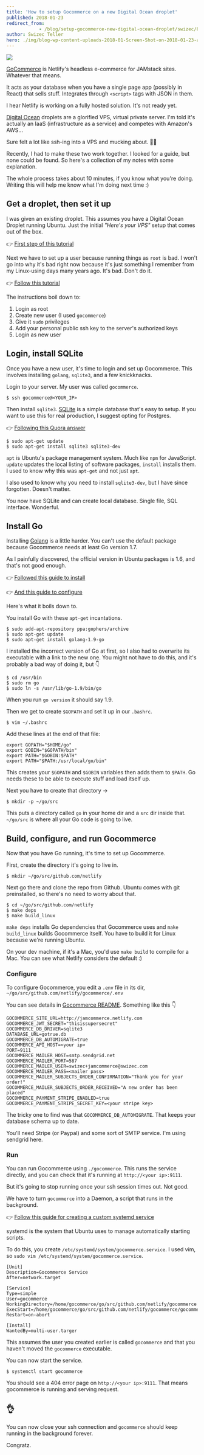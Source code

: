```yaml
---
title: 'How to setup Gocommerce on a new Digital Ocean droplet'
published: 2018-01-23
redirect_from: 
            - /blog/setup-gocommerce-new-digital-ocean-droplet/swizec/8152
author: Swizec Teller
hero: ./img/blog-wp-content-uploads-2018-01-Screen-Shot-on-2018-01-23-at-141356-1024x577.png
---
```

[![](./img/blog-wp-content-uploads-2018-01-Screen-Shot-on-2018-01-23-at-141356-1024x577.png)](https://www.youtube.com/embed/O0P7YIiQm4Y?start=11147)



[GoCommerce](https://github.com/netlify/gocommerce) is Netlify's headless e-commerce for JAMstack sites. Whatever that means.



It acts as your database when you have a single page app (possibly in React) that sells stuff. Integrates through `<script>` tags with JSON in them.



I hear Netlify is working on a fully hosted solution. It's not ready yet.



[Digital Ocean](https://www.digitalocean.com/) droplets are a glorified VPS, virtual private server. I'm told it's actually an IaaS (infrastructure as a service) and competes with Amazon's AWS…



Sure felt a lot like ssh-ing into a VPS and mucking about. 🤷‍♀️



Recently, I had to make these two work together. I looked for a guide, but none could be found. So here's a collection of my notes with some explanation.



The whole process takes about 10 minutes, if you know what you're doing. Writing this will help me know what I'm doing next time :)



## Get a droplet, then set it up



I was given an existing droplet. This assumes you have a Digital Ocean Droplet running Ubuntu. Just the initial _"Here's your VPS"_ setup that comes out of the box.



👉 [First step of this tutorial](https://www.digitalocean.com/community/tutorials/how-to-launch-your-site-on-a-new-ubuntu-14-04-server-with-lamp-sftp-and-dns)



Next we have to set up a user because running things as `root` is bad. I won't go into why it's bad right now because it's just something I remember from my Linux-using days many years ago. It's bad. Don't do it.



👉 [Follow this tutorial](https://www.digitalocean.com/community/tutorials/initial-server-setup-with-ubuntu-14-04)



The instructions boil down to:



1. Login as root
2. Create new user (I used `gocommerce`)
3. Give it `sudo` privileges
4. Add your personal public ssh key to the server's authorized keys
5. Login as new user



## Login, install SQLite



Once you have a new user, it's time to login and set up Gocommerce. This involves installing `golang`, `sqlite3`, and a few knickknacks.



Login to your server. My user was called `gocommerce`.



```
$ ssh gocommerce@<YOUR_IP>
```



Then install `sqlite3`. [SQLite](https://sqlite.org/) is a simple database that's easy to setup. If you want to use this for real production, I suggest opting for Postgres.



👉 [Following this Quora answer](https://www.quora.com/How-can-I-install-SQLite-in-Ubuntu-14-04-2-LTS)



```
$ sudo apt-get update
$ sudo apt-get install sqlite3 sqlite3-dev
```



`apt` is Ubuntu's package management system. Much like `npm` for JavaScript. `update` updates the local listing of software packages, `install` installs them. I used to know why this was `apt-get` and not just `apt`.



I also used to know why you need to install `sqlite3-dev`, but I have since forgotten. Doesn't matter.



You now have SQLite and can create local database. Single file, SQL interface. Wonderful.



## Install Go



Installing [Golang](https://golang.org/) is a little harder. You can't use the default package because Gocommerce needs at least Go version 1.7.



As I painfully discovered, the official version in Ubuntu packages is 1.6, and that's not good enough.



👉 [Followed this guide to install](https://github.com/golang/go/wiki/Ubuntu)



👉 [And this guide to configure](https://medium.com/@patdhlk/how-to-install-go-1-9-1-on-ubuntu-16-04-ee64c073cd79)



Here's what it boils down to.



You install Go with these `apt-get` incantations.



```
$ sudo add-apt-repository ppa:gophers/archive
$ sudo apt-get update
$ sudo apt-get install golang-1.9-go
```



I installed the incorrect version of Go at first, so I also had to overwrite its executable with a link to the new one. You might not have to do this, and it's probably a bad way of doing it, but 👇



```
$ cd /usr/bin
$ sudo rm go
$ sudo ln -s /usr/lib/go-1.9/bin/go
```



When you run `go version` it should say 1.9.



Then we get to create `$GOPATH` and set it up in our `.bashrc`.



```
$ vim ~/.bashrc
```



Add these lines at the end of that file:



```
export GOPATH="$HOME/go"
export GOBIN="$GOPATH/bin"
export PATH="$GOBIN:$PATH"
export PATH="$PATH:/usr/local/go/bin"
```



This creates your `$GOPATH` and `$GOBIN` variables then adds them to `$PATH`. Go needs these to be able to execute stuff and load itself up.



Next you have to create that directory →



```
$ mkdir -p ~/go/src
```



This puts a directory called `go` in your home dir and a `src` dir inside that. `~/go/src` is where all your Go code is going to live.



## Build, configure, and run Gocommerce



Now that you have Go running, it's time to set up Gocommerce.



First, create the directory it's going to live in.



```
$ mkdir ~/go/src/github.com/netlify
```



Next go there and clone the repo from Github. Ubuntu comes with git preinstalled, so there's no need to worry about that.



```
$ cd ~/go/src/github.com/netlify
$ make deps
$ make build_linux
```



`make deps` installs Go dependencies that Gocommerce uses and `make build_linux` builds Gocommerce itself. You have to build it for Linux because we're running Ubuntu.



On your dev machine, if it's a Mac, you'd use `make build` to compile for a Mac. You can see what Netlify considers the default :)



### Configure



To configure Gocommerce, you edit a `.env` file in its dir, `~/go/src/github.com/netlify/gocommerce/.env`



You can see details in [Gocommerce README](https://github.com/netlify/gocommerce). Something like this 👇



```
GOCOMMERCE_SITE_URL=http://jamcommerce.netlify.com
GOCOMMERCE_JWT_SECRET="thisissupersecret"
GOCOMMERCE_DB_DRIVER=sqlite3
DATABASE_URL=gotrue.db
GOCOMMERCE_DB_AUTOMIGRATE=true
GOCOMMERCE_API_HOST=<your ip>
PORT=9111
GOCOMMERCE_MAILER_HOST=smtp.sendgrid.net
GOCOMMERCE_MAILER_PORT=587
GOCOMMERCE_MAILER_USER=swizec+jamcommerce@swizec.com
GOCOMMERCE_MAILER_PASS=<mailer pass>
GOCOMMERCE_MAILER_SUBJECTS_ORDER_CONFIRMATION="Thank you for your order!"
GOCOMMERCE_MAILER_SUBJECTS_ORDER_RECEIVED="A new order has been placed"
GOCOMMERCE_PAYMENT_STRIPE_ENABLED=true
GOCOMMERCE_PAYMENT_STRIPE_SECRET_KEY=<your stripe key>
```



The tricky one to find was that `GOCOMMERCE_DB_AUTOMIGRATE`. That keeps your database schema up to date.



You'll need Stripe (or Paypal) and some sort of SMTP service. I'm using sendgrid here.



### Run



You can run Gocommerce using `./gocommerce`. This runs the service directly, and you can check that it's running at `http://<your ip>:9111`.



But it's going to stop running once your ssh session times out. Not good.



We have to turn `gocommerce` into a Daemon, a script that runs in the background.



👉 [Follow this guide for creating a custom systemd service](https://www.devdungeon.com/content/creating-systemd-service-files)



systemd is the system that Ubuntu uses to manage automatically starting scripts.



To do this, you create `/etc/systemd/system/gocommerce.service`. I used vim, so `sudo vim /etc/systemd/system/gocommerce.service`.



```
[Unit]
Description=Gocommerce Service
After=network.target

[Service]
Type=simple
User=gocommerce
WorkingDirectory=/home/gocommerce/go/src/github.com/netlify/gocommerce
ExecStart=/home/gocommerce/go/src/github.com/netlify/gocommerce/gocommerce
Restart=on-abort

[Install]
WantedBy=multi-user.targer 
```



This assumes the user you created earlier is called `gocommerce` and that you haven't moved the `gocommerce` executable.



You can now start the service.



```
$ systemctl start gocommerce
```



You should see a 404 error page on `http://<your ip>:9111`. That means gocommerce is running and serving request.



## 👌



You can now close your ssh connection and `gocommerce` should keep running in the background forever.



Congratz.